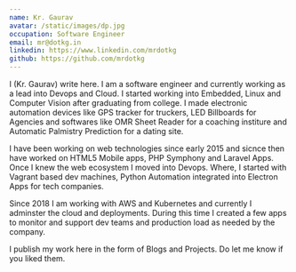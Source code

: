 ```yaml
---
name: Kr. Gaurav
avatar: /static/images/dp.jpg
occupation: Software Engineer
email: mr@dotkg.in
linkedin: https://www.linkedin.com/mrdotkg
github: https://github.com/mrdotkg
---
```


I (Kr. Gaurav) write here. I am a software engineer and currently working as a lead into Devops and Cloud. I started working into Embedded, Linux and Computer Vision after graduating from college. I made electronic automation devices like GPS tracker for truckers, LED Billboards for Agencies and softwares like OMR Sheet Reader for a coaching institure and Automatic Palmistry Prediction for a dating site.

I have been working on web technologies since early 2015 and sicnce then have worked on HTML5 Mobile apps, PHP Symphony and Laravel Apps. Once I knew the web ecosystem I moved into Devops. Where, I started with Vagrant based dev machines, Python Automation integrated into Electron Apps for tech companies.

Since 2018 I am working with AWS and Kubernetes and currently I adminster the cloud and deployments. During this time I created a few apps to monitor and support dev teams and production load as needed by the company.

I publish my work here in the form of Blogs and Projects. Do let me know if you liked them.
